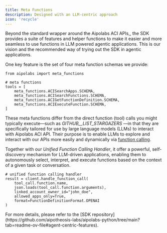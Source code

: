 ```yaml
---
title: Meta Functions
description: Designed with an LLM-centric approach
icon: 'recycle'
---
```

Beyond the standard wrapper around the Aipolabs ACI APIs,, the SDK provides a suite of features and helper functions to make it easier and more seamless to use functions in LLM powered agentic applications. This is our vision and the recommended way of trying out the SDK in agentic applications.

One key feature is the set of four meta function schemas we provide:
```
from aipolabs import meta_functions

# meta functions
tools = [
    meta_functions.ACISearchApps.SCHEMA,
    meta_functions.ACISearchFunctions.SCHEMA,
    meta_functions.ACIGetFunctionDefinition.SCHEMA,
    meta_functions.ACIExecuteFunction.SCHEMA,
]
```
These meta functions differ from the direct function (tool) calls you might typically execute—such as <i>GITHUB__LIST_STARGAZERS</i> —in that they are specifically tailored for use by large language models (LLMs) to interact with Aipolabs ACI API. Their purpose is to enable LLMs to explore and interact with our APIs more easily and dynamically via [function calling](https://platform.openai.com/docs/guides/function-calling). 

Together with our <i>Unified Function Calling Handler</i>, it offer a powerful, self-discovery mechanism for LLM-driven applications, enabling them to autonomously select, interpret, and execute functions based on the context of a given task or conversation.
```
# unified function calling handler
result = client.handle_function_call(
    tool_call.function.name,
    json.loads(tool_call.function.arguments),
    linked_account_owner_id="john_doe",
    allowed_apps_only=True,
    format=FunctionDefinitionFormat.OPENAI
)
```

<Note>
For more details, please refer to the [SDK repository](https://github.com/aipotheosis-labs/aipolabs-python/tree/main?tab=readme-ov-file#agent-centric-features).
</Note>